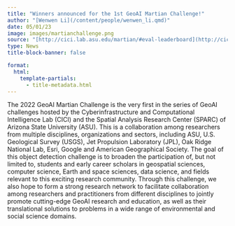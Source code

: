 ```yaml
---
title: "Winners announced for the 1st GeoAI Martian Challenge!"
author: "[Wenwen Li](/content/people/wenwen_li.qmd)"
date: 05/01/23
image: images/martianchallenge.png
source: "[http://cici.lab.asu.edu/martian/#eval-leaderboard](http://cici.lab.asu.edu/martian/#eval-leaderboard)"
type: News
title-block-banner: false

format: 
  html:
    template-partials: 
      - title-metadata.html
---
```


The 2022 GeoAI Martian Challenge is the very first in the series of GeoAI challenges hosted by the Cyberinfrastructure and Computational Intelligence Lab (CICI) and the Spatial Analysis Research Center (SPARC) of Arizona State University (ASU). This is a collaboration among researchers from multiple disciplines, organizations and sectors, including ASU, U.S. Geological Survey (USGS), Jet Propulsion Laboratory (JPL), Oak Ridge National Lab, Esri, Google and American Geographical Society. The goal of this object detection challenge is to broaden the participation of, but not limited to, students and early career scholars in geospatial sciences, computer science, Earth and space sciences, data science, and fields relevant to this exciting research community. Through this challenge, we also hope to form a strong research network to facilitate collaboration among researchers and practitioners from different disciplines to jointly promote cutting-edge GeoAI research and education, as well as their translational solutions to problems in a wide range of environmental and social science domains.
